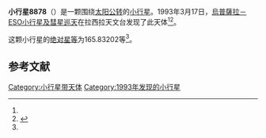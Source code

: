 {{Infobox planet
| bgcolour = #FFFFC0
| name = 8878
| symbol = 
| image = 
| caption = 
| discovery = yes
| discovery_ref = 
| discoverer = [[烏普薩拉－ESO小行星及彗星巡天|烏普薩拉－ESO小行星及彗星巡天]]
| discovery_site = [[拉西拉天文台|拉西拉天文台]] 
| discovered = 1993年3月17日
| designations = yes
| mp_name = 
| named_after = 
| alt_names = 1993 FN16/ 1997 CM5
| mp_category = [[主带小行星|主带小行星]]
| orbit_ref = <ref name="a">[http://ssd.jpl.nasa.gov/sbdb.cgi?sstr=8878 8878] {{Wayback|url=http://ssd.jpl.nasa.gov/sbdb.cgi?sstr=8878 |date=20210807213347 }}，小行星數據庫瀏覽器（JPL Small-Body Database Browser）－[[美国国家航空航天局|美国国家航空航天局]]喷气推进实验室</ref>
| epoch = 2456400.5 (2013年4月18日更新)
| aphelion = {{convert|2.9670958|AU|km|3|abbr=on|lk=out}}
| perihelion = {{convert|2.5686356|AU|km|3|abbr=on}}
| semimajor = {{convert|2.7678657|AU|km|3|abbr=on}}
| eccentricity = 0.0719797
| period = 1681.961066 [[日|日]]<br />4.6[[儒略年|儒略年]]
| avg_speed = 
| inclination = 5.08493
| asc_node = 130.50420
| mean_anomaly = 
| arg_peri = 165.83202
| satellites = 
| physical_characteristics = yes
| dimensions = 
| mass = 
| density = 
| surface_grav = 
| escape_velocity = 
| sidereal_day = 
| axial_tilt = 
| pole_ecliptic_lat = 
| pole_ecliptic_lon = 
| albedo = 
| temperatures= 
| temp_name1 = 
| mean_temp_1 = 
| max_temp_1 = 
| temp_name2 = 
| max_temp_2 = 
| spectral_type = 
| abs_magnitude = 165.83202
}}

'''小行星8878'''（{{lang-en|8878}}）是一颗围绕[[太阳|太阳]][[公转|公转]]的[[小行星|小行星]]。1993年3月17日，[[烏普薩拉－ESO小行星及彗星巡天|烏普薩拉－ESO小行星及彗星巡天]]在拉西拉天文台发现了此天体<ref name="a" /><ref>{{cite news|title=小行星列表|url=http://cfa-www.harvard.edu/iau/lists/NumberedMPs.txt|accessdate=2013-07-08|newspaper=哈佛大学|archive-date=2008-05-17|archive-url=https://web.archive.org/web/20080517010638/http://cfa-www.harvard.edu/iau/lists/NumberedMPs.txt|dead-url=no}}</ref>。

这颗小行星的[[绝对星等|绝对星等]]为165.83202等<ref name="a" />。

==参考文献==
{{reflist}}
{{Minor Planet Number|[[小行星8877|小行星8877]]|[[小行星8879|小行星8879]]}}

{{小天体}}

[[Category:小行星带天体|Category:小行星带天体]]
[[Category:1993年发现的小行星|Category:1993年发现的小行星]]

{{asteroid-stub}}